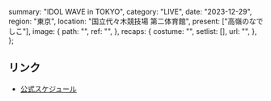   summary: "IDOL WAVE in TOKYO",
  category: "LIVE",
  date: "2023-12-29",
  region: "東京",
  location: "国立代々木競技場 第二体育館",
  present: ["高嶺のなでしこ"],
  image: {
    path: "",
    ref: "",
  },
  recaps: {
    costume: "",
    setlist: [],
    url: "",
  },
};

## リンク

- [公式スケジュール](https://takanenonadeshiko.jp/?p=1606)
